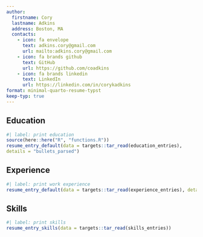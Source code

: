 ```yaml
---
author:
  firstname: Cory
  lastname: Adkins
  address: Boston, MA
  contacts:
    - icon: fa envelope
      text: adkins.cory@gmail.com 
      url: mailto:adkins.cory@gmail.com
    - icon: fa brands github 
      text: GitHub
      url: https://github.com/coadkins
    - icon: fa brands linkedin
      text: LinkedIn
      url: https://linkedin.com/in/corykadkins
format: minimal-quarto-resume-typst
keep-typ: true
---
```


## Education

```r
#| label: print education
source(here::here("R", "functions.R"))
resume_entry_default(data = targets::tar_read(education_entries), 
details = "bullets_parsed")
```

## Experience

```r
#| label: print work experience 
resume_entry_default(data = targets::tar_read(experience_entries), details = "bullets_parsed")
```

## Skills
```r
#| label: print skills 
resume_entry_skills(data = targets::tar_read(skills_entries))
```
